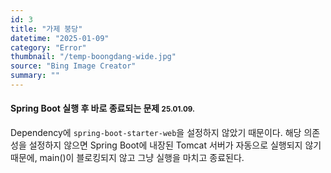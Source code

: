 ```yaml
---
id: 3
title: "가제 붕당"
datetime: "2025-01-09"
category: "Error"
thumbnail: "/temp-boongdang-wide.jpg"
source: "Bing Image Creator"
summary: ""
---
```


#### Spring Boot 실행 후 바로 종료되는 문제 <small className="text-gray-500">25.01.09.</small>
Dependency에 `spring-boot-starter-web`을 설정하지 않았기 때문이다. 해당 의존성을 설정하지 않으면 Spring Boot에 내장된 Tomcat 서버가 자동으로 실행되지 않기 때문에, main()이 블로킹되지 않고 그냥 실행을 마치고 종료된다.
<br/>
